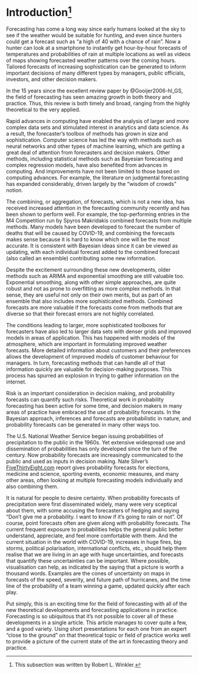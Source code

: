 Introduction[^1] {#introduction}
================

Forecasting has come a long way since early humans looked at the sky to
see if the weather would be suitable for hunting, and even since hunters
could get a forecast such as "a high of 40 with a chance of rain". Now a
hunter can look at a smartphone to instantly get hour-by-hour forecasts
of temperatures and probabilities of rain at multiple locations as well
as videos of maps showing forecasted weather patterns over the coming
hours. Tailored forecasts of increasing sophistication can be generated
to inform important decisions of many different types by managers,
public officials, investors, and other decision makers.

In the 15 years since the excellent review paper by
@Gooijer2006-hl_GS, the field of forecasting has seen amazing growth
in both theory and practice. Thus, this review is both timely and broad,
ranging from the highly theoretical to the very applied.

Rapid advances in computing have enabled the analysis of larger and more
complex data sets and stimulated interest in analytics and data science.
As a result, the forecaster's toolbox of methods has grown in size and
sophistication. Computer science has led the way with methods such as
neural networks and other types of machine learning, which are getting a
great deal of attention from forecasters and decision makers. Other
methods, including statistical methods such as Bayesian forecasting and
complex regression models, have also benefited from advances in
computing. And improvements have not been limited to those based on
computing advances. For example, the literature on judgmental
forecasting has expanded considerably, driven largely by the "wisdom of
crowds" notion.

The combining, or aggregation, of forecasts, which is not a new idea,
has received increased attention in the forecasting community recently
and has been shown to perform well. For example, the top-performing
entries in the M4 Competition run by Spyros Makridakis combined
forecasts from multiple methods. Many models have been developed to
forecast the number of deaths that will be caused by COVID-19, and
combining the forecasts makes sense because it is hard to know which one
will be the most accurate. It is consistent with Bayesian ideas since it
can be viewed as updating, with each individual forecast added to the
combined forecast (also called an ensemble) contributing some new
information.

Despite the excitement surrounding these new developments, older methods
such as ARIMA and exponential smoothing are still valuable too.
Exponential smoothing, along with other simple approaches, are quite
robust and not as prone to overfitting as more complex methods. In that
sense, they are useful not only on their own merits, but as part of an
ensemble that also includes more sophisticated methods. Combined
forecasts are more valuable if the forecasts come from methods that are
diverse so that their forecast errors are not highly correlated.

The conditions leading to larger, more sophisticated toolboxes for
forecasters have also led to larger data sets with denser grids and
improved models in areas of application. This has happened with models
of the atmosphere, which are important in formulating improved weather
forecasts. More detailed information about customers and their
preferences allows the development of improved models of customer
behaviour for managers. In turn, forecasting methods that can handle all
of that information quickly are valuable for decision-making purposes.
This process has spurred an explosion in trying to gather information on
the internet.

Risk is an important consideration in decision making, and probability
forecasts can quantify such risks. Theoretical work in probability
forecasting has been active for some time, and decision makers in many
areas of practice have embraced the use of probability forecasts. In the
Bayesian approach, inferences and forecasts are probabilistic in nature,
and probability forecasts can be generated in many other ways too.

The U.S. National Weather Service began issuing probabilities of
precipitation to the public in the 1960s. Yet extensive widespread use
and dissemination of probabilities has only developed since the turn of
the century. Now probability forecasts are increasingly communicated to
the public and used as inputs in decision making. Nate Silver's
[FiveThirtyEight.com](https://fivethirtyeight.com/) report gives probability forecasts for elections,
medicine and science, sporting events, economic measures, and many other
areas, often looking at multiple forecasting models individually and
also combining them.

It is natural for people to desire certainty. When probability forecasts
of precipitation were first disseminated widely, many were very
sceptical about them, with some accusing the forecasters of hedging and
saying "Don't give me a probability. I want to know if it's going to
rain or not". Of course, point forecasts often are given along with
probability forecasts. The current frequent exposure to probabilities
helps the general public better understand, appreciate, and feel more
comfortable with them. And the current situation in the world with
COVID-19, increases in huge fires, big storms, political polarisation,
international conflicts, etc., should help them realise that we are
living in an age with huge uncertainties, and forecasts that quantify
these uncertainties can be important. Where possible, visualisation can
help, as indicated by the saying that a picture is worth a thousand
words. Examples are the cones of uncertainty on maps in forecasts of the
speed, severity, and future path of hurricanes, and the time line of the
probability of a team winning a game, updated quickly after each play.

Put simply, this is an exciting time for the field of forecasting with
all of the new theoretical developments and forecasting applications in
practice. Forecasting is so ubiquitous that it's not possible to cover
all of these developments in a single article. This article manages to
cover quite a few, and a good variety. Using short presentations for
each one from an expert "close to the ground" on that theoretical topic
or field of practice works well to provide a picture of the current
state of the art in forecasting theory and practice.



[^1]: This subsection was written by Robert L. Winkler.

